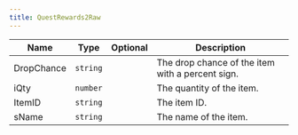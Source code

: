 ```yaml
---
title: QuestRewards2Raw
---
```


| Name | Type | Optional | Description |
|------|------|----------|-------------|
| DropChance | `string` |  | The drop chance of the item with a percent sign. |
| iQty | `number` |  | The quantity of the item. |
| ItemID | `string` |  | The item ID. |
| sName | `string` |  | The name of the item. |